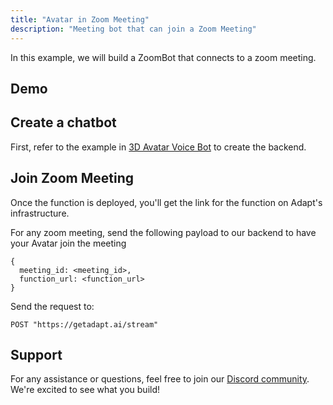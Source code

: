 ```yaml
---
title: "Avatar in Zoom Meeting"
description: "Meeting bot that can join a Zoom Meeting"
---
```


In this example, we will build a ZoomBot that connects to a zoom meeting.

## Demo


## Create a chatbot

First, refer to the example in [3D Avatar Voice Bot](/examples/3d_chatbot) to create the backend.

## Join Zoom Meeting

Once the function is deployed, you'll get the link for the function on Adapt's infrastructure.

For any zoom meeting, send the following payload to our backend to have your Avatar join the meeting

```
{
  meeting_id: <meeting_id>,
  function_url: <function_url>
}
```

Send the request to:

```
POST "https://getadapt.ai/stream"
```

## Support

For any assistance or questions, feel free to join our [Discord community](https://discord.gg/cmfFw6SYvp). We're excited to see what you build!